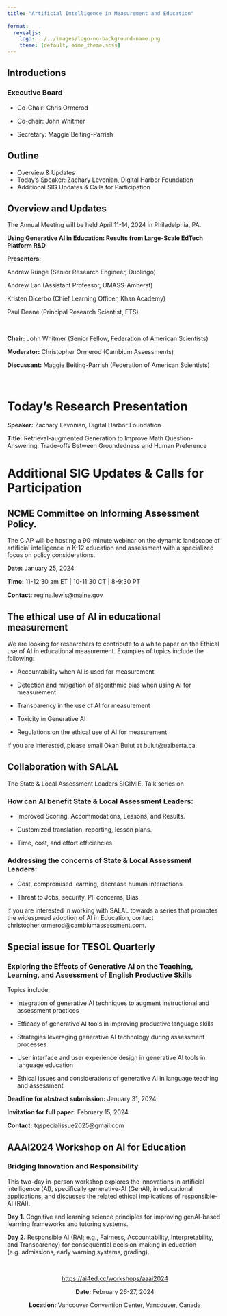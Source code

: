 ```yaml
---
title: "Artificial Intelligence in Measurement and Education"
 
format: 
  revealjs:
    logo: ../../images/logo-no-background-name.png
    theme: [default, aime_theme.scss]
---
```


## Introductions

### Executive Board

-   Co-Chair: Chris Ormerod

-   Co-chair: John Whitmer

-   Secretary: Maggie Beiting-Parrish

## Outline

-   Overview & Updates
-   Today's Speaker:  Zachary Levonian, Digital Harbor Foundation
-   Additional SIG Updates & Calls for Participation

## Overview and Updates

The Annual Meeting will be held April 11-14, 2024 in Philadelphia, PA. 

**Using Generative AI in Education: Results from Large-Scale EdTech Platform R\&D**

**Presenters:**

Andrew Runge (Senior Research Engineer, Duolingo)

Andrew Lan (Assistant Professor, UMASS-Amherst)

Kristen Dicerbo (Chief Learning Officer, Khan Academy)

Paul Deane (Principal Research Scientist, ETS) 

<br>

**Chair:** John Whitmer (Senior Fellow, Federation of American Scientists)

**Moderator:** Christopher Ormerod (Cambium Assessments)

**Discussant:** Maggie Beiting-Parrish (Federation of American Scientists) 

<br>



# Today's Research Presentation

**Speaker:** Zachary Levonian, Digital Harbor Foundation

**Title:** Retrieval-augmented Generation to Improve Math Question-Answering: Trade-offs Between Groundedness and Human Preference

# Additional SIG Updates & Calls for Participation

## NCME Committee on Informing Assessment Policy.  

The CIAP will be hosting a 90-minute webinar on the dynamic landscape of artificial intelligence in K-12 education and assessment with a specialized focus on policy considerations. 

**Date:** January 25, 2024

**Time:** 11-12:30 am ET | 10-11:30 CT | 8-9:30 PT 

**Contact:** regina.lewis\@maine.gov

## The ethical use of AI in educational measurement

We are looking for researchers to contribute to a white paper on the Ethical use of AI in educational measurement. Examples of topics include the following:

-   Accountability when AI is used for measurement

-   Detection and mitigation of algorithmic bias when using AI for measurement

-   Transparency in the use of AI for measurement

-   Toxicity in Generative AI

-   Regulations on the ethical use of AI for measurement

If you are interested, please email Okan Bulut at bulut\@ualberta.ca.

## Collaboration with SALAL

The State & Local Assessment Leaders SIGIMIE. Talk series on

### How can AI benefit State & Local Assessment Leaders:

-   Improved Scoring, Accommodations, Lessons, and Results.

-   Customized translation, reporting, lesson plans.

-   Time, cost, and effort efficiencies.

### Addressing the concerns of State & Local Assessment Leaders:

-   Cost, compromised learning, decrease human interactions

-   Threat to Jobs, security, PII concerns, Bias.

If you are interested in working with SALAL towards a series that promotes the widespread adoption of AI in Education, contact christopher.ormerod\@cambiumassessment.com.

## Special issue for TESOL Quarterly

### Exploring the Effects of Generative AI on the Teaching, Learning, and Assessment of English Productive Skills

Topics include:

-   Integration of generative AI techniques to augment instructional and assessment practices

-   Efficacy of generative AI tools in improving productive language skills

-   Strategies leveraging generative AI technology during assessment processes

-   User interface and user experience design in generative AI tools in language education

-   Ethical issues and considerations of generative AI in language teaching and assessment

**Deadline for abstract submission:** January 31, 2024

**Invitation for full paper:** February 15, 2024

**Contact:** tqspecialissue2025\@gmail.com

## AAAI2024 Workshop on AI for Education

### Bridging Innovation and Responsibility

This two-day in-person workshop explores the innovations in artificial intelligence (AI), specifically generative-AI (GenAI), in educational applications, and discusses the related ethical implications of responsible-AI (RAI). 

**Day 1.** Cognitive and learning science principles for improving genAI-based learning frameworks and tutoring systems.

**Day 2.** Responsible AI (RAI; e.g., Fairness, Accountability, Interpretability, and Transparency) for consequential decision-making in education (e.g. admissions, early warning systems, grading).

<br>

<center>[https://ai4ed.cc/workshops/aaai2024](https://ai4ed.cc/workshops/aaai2024)

**Date:** February 26-27, 2024

**Location:** Vancouver Convention Center, Vancouver, Canada</center>

